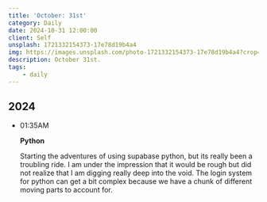 ```yaml
---
title: 'October: 31st'
category: Daily
date: 2024-10-31 12:00:00
client: Self
unsplash: 1721332154373-17e78d19b4a4
img: https://images.unsplash.com/photo-1721332154373-17e78d19b4a4?crop=entropy&cs=srgb&fm=jpg&ixid=MnwzNjM5Nzd8MHwxfHJhbmRvbXx8fHx8fHx8fDE2ODE3NDg2ODY&ixlib=rb-4.0.3&q=85
description: October 31st.
tags:
    - daily
---
```



## 2024

-   01:35AM

    **Python**

    Starting the adventures of using supabase python, but its really been a troubling ride.
    I am under the impression that it would be rough but did not realize that I am digging really deep into the void.
    The login system for python can get a bit complex because we have a chunk of different moving parts to account for.